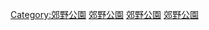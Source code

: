 {{Catnav|頁面分類|各種主題的頁面分類|類型|公園類型|郊野公園}}
{{Catnav|頁面分類|各種主題的頁面分類|依中国各省来作的分类|中国各省地理|香港地理}}
{{commonscat|Country parks of Hong Kong}}
{{catmore}}
[[Category:郊野公園|Category:郊野公園]]
[[Category:香港地理|郊野公園]]
[[Category:香港公園|郊野公園]]
[[Category:漁農自然護理署|郊野公園]]